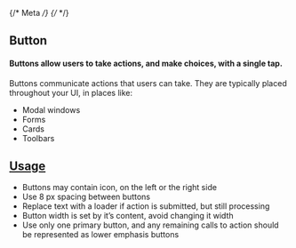 
{/* Meta */}
{/* <Meta of={ButtonStories} /> */}

## Button

#### Buttons allow users to take actions, and make choices, with a single tap.

Buttons communicate actions that users can take. They are typically placed throughout your UI, in places like:

- Modal windows
- Forms
- Cards
- Toolbars

<Canvas of={ButtonStories.Basic} />
<Controls />

## [Usage](#usage)

- Buttons may contain icon, on the left or the right side
- Use 8 px spacing between buttons
- Replace text with a loader if action is submitted, but still processing
- Button width is set by it’s content, avoid changing it width
- Use only one primary button, and any remaining calls to action should be represented as lower emphasis buttons
